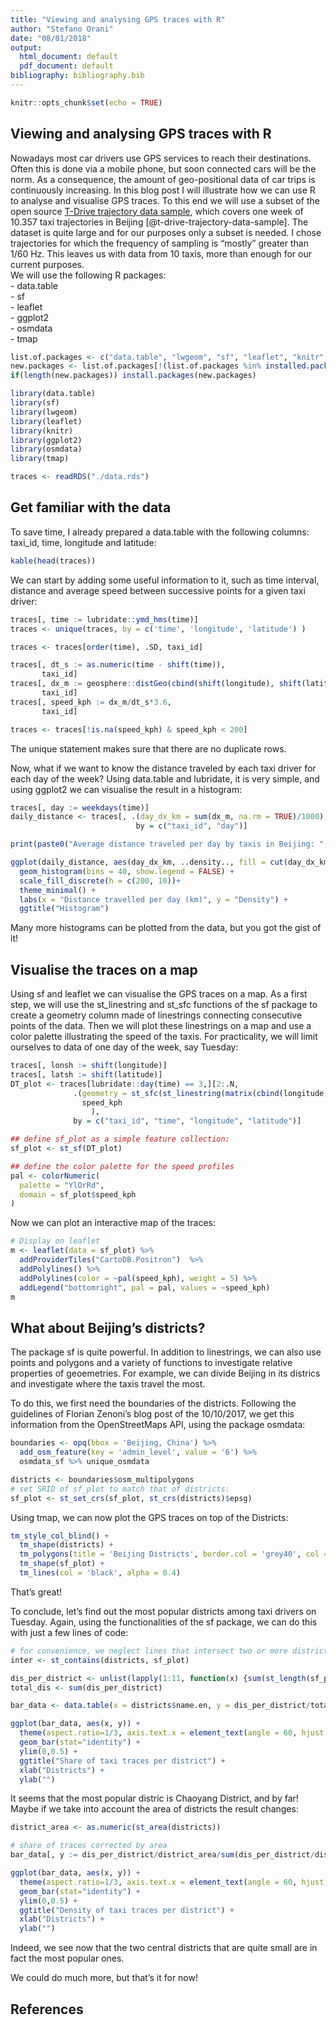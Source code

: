 ```yaml
---
title: "Viewing and analysing GPS traces with R"
author: "Stefano Orani"
date: "08/01/2018"
output:
  html_document: default
  pdf_document: default
bibliography: bibliography.bib
---
```


```r
knitr::opts_chunk$set(echo = TRUE)
```

## Viewing and analysing GPS traces with R

Nowadays most car drivers use GPS services to reach their destinations. Often this is done via a mobile phone, but soon connected cars will be the norm. As a consequence, the amount of geo-positional data of car trips is continuously increasing. In this blog post I will illustrate how we can use R to analyse and visualise GPS traces. To this end we will use a subset of the open source [T-Drive trajectory data sample](https://www.microsoft.com/en-us/research/publication/t-drive-trajectory-data-sample/), which covers one week of 10.357 taxi trajectories in Beijing [@t-drive-trajectory-data-sample]. The dataset is quite large and for our purposes only a subset is needed. I chose trajectories for which the frequency of sampling is "mostly" greater than 1/60 Hz. This leaves us with data from 10 taxis, more than enough for our current purposes.  
We will use the following R packages:  
- data.table  
- sf  
- leaflet  
- ggplot2  
- osmdata  
- tmap  

```r

list.of.packages <- c("data.table", "lwgeom", "sf", "leaflet", "knitr","ggplot2", "osmdata", "tmap")
new.packages <- list.of.packages[!(list.of.packages %in% installed.packages()[,"Package"])]
if(length(new.packages)) install.packages(new.packages)

library(data.table)
library(sf)
library(lwgeom)
library(leaflet)
library(knitr)
library(ggplot2)
library(osmdata)
library(tmap)

traces <- readRDS("./data.rds")
```

## Get familiar with the data

To save time, I already prepared a data.table with the following columns: taxi_id, time, longitude and latitude:

```r
kable(head(traces))
```

We can start by adding some useful information to it, such as time interval, distance and average speed between successive points for a given taxi driver:

```r
traces[, time := lubridate::ymd_hms(time)]
traces <- unique(traces, by = c('time', 'longitude', 'latitude') )

traces <- traces[order(time), .SD, taxi_id]

traces[, dt_s := as.numeric(time - shift(time)), 
       taxi_id]
traces[, dx_m := geosphere::distGeo(cbind(shift(longitude), shift(latitude)), cbind(longitude, latitude)), 
       taxi_id]
traces[, speed_kph := dx_m/dt_s*3.6, 
       taxi_id]

traces <- traces[!is.na(speed_kph) & speed_kph < 200]
```

The unique statement makes sure that there are no duplicate rows. 

Now, what if we want to know the distance traveled by each taxi driver for each day of the week? Using data.table and lubridate, it is very simple, and using ggplot2 we can visualise the result in a histogram:

```r
traces[, day := weekdays(time)]
daily_distance <- traces[, .(day_dx_km = sum(dx_m, na.rm = TRUE)/1000), 
                            by = c("taxi_id", "day")]

print(paste0("Average distance traveled per day by taxis in Beijing: ", signif(daily_distance[, mean(day_dx_km)], 5), " km"))
```

```r
ggplot(daily_distance, aes(day_dx_km, ..density.., fill = cut(day_dx_km, 100))) +
  geom_histogram(bins = 40, show.legend = FALSE) +
  scale_fill_discrete(h = c(200, 10))+
  theme_minimal() +
  labs(x = "Distance travelled per day (km)", y = "Density") +
  ggtitle("Histogram")

```

Many more histograms can be plotted from the data, but you got the gist of it!

## Visualise the traces on a map

Using sf and leaflet we can visualise the GPS traces on a map. As a first step, we will use the st_linestring and st_sfc functions of the sf package to create a geometry column made of linestrings connecting consecutive points of the data. Then we will plot these linestrings on a map and use a color palette illustrating the speed of the taxis. For practicality, we will limit ourselves to data of one day of the week, say Tuesday:

```r
traces[, lonsh := shift(longitude)]
traces[, latsh := shift(latitude)]
DT_plot <- traces[lubridate::day(time) == 3,][2:.N, 
              .(geometry = st_sfc(st_linestring(matrix(cbind(longitude, lonsh, latitude, latsh), nrow = 2, ncol = 2))),
                speed_kph
                  ),
              by = c("taxi_id", "time", "longitude", "latitude")]

## define sf_plot as a simple feature collection:
sf_plot <- st_sf(DT_plot)

## define the color palette for the speed profiles
pal <- colorNumeric(
  palette = "YlOrRd",
  domain = sf_plot$speed_kph
)
```

Now we can plot an interactive map of the traces:

```r
# Display on leaflet
m <- leaflet(data = sf_plot) %>% 
  addProviderTiles("CartoDB.Positron")  %>%   
  addPolylines() %>% 
  addPolylines(color = ~pal(speed_kph), weight = 5) %>%
  addLegend("bottomright", pal = pal, values = ~speed_kph)
m
```

## What about Beijing's districts?

The package sf is quite powerful. In addition to linestrings, we can also use points and polygons and a variety of functions to investigate relative properties of geoemetries. For example, we can divide Beijing in its districs and investigate where the taxis travel the most. 

To do this, we first need the boundaries of the districts. Following the guidelines of Florian Zenoni's blog post of the 10/10/2017, we get this information from the OpenStreetMaps API, using the package osmdata:

```r
boundaries <- opq(bbox = 'Beijing, China') %>%
  add_osm_feature(key = 'admin_level', value = '6') %>% 
  osmdata_sf %>% unique_osmdata

districts <- boundaries$osm_multipolygons
# set SRID of sf_plot to match that of districts:
sf_plot <- st_set_crs(sf_plot, st_crs(districts)$epsg)
```

Using tmap, we can now plot the GPS traces on top of the Districts:

```r
tm_style_col_blind() +
  tm_shape(districts) + 
  tm_polygons(title = 'Beijing Districts', border.col = 'grey40', col = 'name.en', alpha = 0.6) +
  tm_shape(sf_plot) + 
  tm_lines(col = 'black', alpha = 0.4)
```

That's great! 

To conclude, let's find out the most popular districts among taxi drivers on Tuesday. Again, using the functionalities of the sf package, we can do this with just a few lines of code:

```r
# for convenience, we neglect lines that intersect two or more districts
inter <- st_contains(districts, sf_plot)

dis_per_district <- unlist(lapply(1:11, function(x) {sum(st_length(sf_plot[inter[[x]], ]))}))
total_dis <- sum(dis_per_district)

bar_data <- data.table(x = districts$name.en, y = dis_per_district/total_dis)
```

```r
ggplot(bar_data, aes(x, y)) +
  theme(aspect.ratio=1/3, axis.text.x = element_text(angle = 60, hjust = 1)) +
  geom_bar(stat="identity") +
  ylim(0,0.5) +
  ggtitle("Share of taxi traces per district") +
  xlab("Districts") +
  ylab("")
```

It seems that the most popular distric is Chaoyang District, and by far! Maybe if we take into account the area of districts the result changes:

```r
district_area <- as.numeric(st_area(districts))

# share of traces corrected by area
bar_data[, y := dis_per_district/district_area/sum(dis_per_district/district_area)]
```

```r
ggplot(bar_data, aes(x, y)) +
  theme(aspect.ratio=1/3, axis.text.x = element_text(angle = 60, hjust = 1)) +
  geom_bar(stat="identity") +
  ylim(0,0.5) +
  ggtitle("Density of taxi traces per district") +
  xlab("Districts") +
  ylab("")
```

Indeed, we see now that the two central districts that are quite small are in fact the most popular ones.

We could do much more, but that's it for now!

## References
